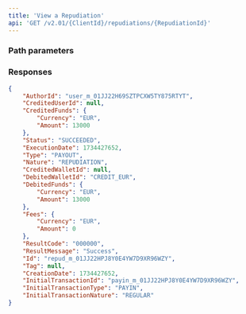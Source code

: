 ```yaml
---
title: 'View a Repudiation'  
api: 'GET /v2.01/{ClientId}/repudiations/{RepudiationId}'  
---
```




### Path parameters  

<RepudiationId />  

### Responses  

<AccordionGroup><Accordion title="200">  

<AuthorId3Response />  

<CreditedUserId1Response />  

<CreditedFunds5Response />  

<Status2Response />  

<ExecutionDateResponse />  

<Type6Response />  

<NatureResponse />  

<CreditedWalletId1Response />  

<DebitedFunds5Response />  

<Fees4Response />  

<ResultCodeResponse />  

<ResultMessageResponse />  

<IdResponse />  

<TagResponse />  

<CreationDateResponse />  

<InitialTransactionId1Response />  

<InitialTransactionType1Response />  

<InitialTransactionNature1Response /></Accordion></AccordionGroup>  

<ResponseExample>  

```json 200
{
    "AuthorId": "user_m_01JJ22H69SZTPCXW5TY875RTYT",
    "CreditedUserId": null,
    "CreditedFunds": {
        "Currency": "EUR",
        "Amount": 13000
    },
    "Status": "SUCCEEDED",
    "ExecutionDate": 1734427652,
    "Type": "PAYOUT",
    "Nature": "REPUDIATION",
    "CreditedWalletId": null,
    "DebitedWalletId": "CREDIT_EUR",
    "DebitedFunds": {
        "Currency": "EUR",
        "Amount": 13000
    },
    "Fees": {
        "Currency": "EUR",
        "Amount": 0
    },
    "ResultCode": "000000",
    "ResultMessage": "Success",
    "Id": "repud_m_01JJ22HPJ8Y0E4YW7D9XR96WZY",
    "Tag": null,
    "CreationDate": 1734427652,
    "InitialTransactionId": "payin_m_01JJ22HPJ8Y0E4YW7D9XR96WZY",
    "InitialTransactionType": "PAYIN",
    "InitialTransactionNature": "REGULAR"
}
```

</ResponseExample>  

<RequestExample>  
    <RestGetNoBody />
    <PhpViewRepudiation />
    <NodeViewRepudiation />
    <RubyViewRepudiation />
    <JavaViewRepudiation />
    <ViewRepudationPython />
    <NetViewRepudiation />

</RequestExample>